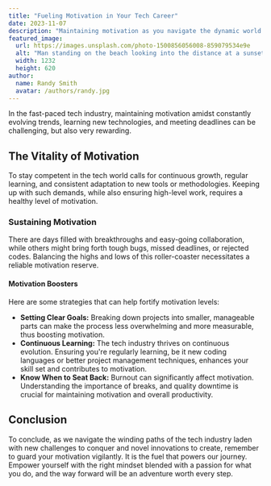 ```yaml
---
title: "Fueling Motivation in Your Tech Career"
date: 2023-11-07
description: "Maintaining motivation as you navigate the dynamic world of tech."
featured_image:
  url: https://images.unsplash.com/photo-1500856056008-859079534e9e
  alt: "Man standing on the beach looking into the distance at a sunset in Romney"
  width: 1232
  height: 620
author:
  name: Randy Smith
  avatar: /authors/randy.jpg
---
```

In the fast-paced tech industry, maintaining motivation amidst constantly evolving trends, learning new technologies, and meeting deadlines can be challenging, but also very rewarding.

## The Vitality of Motivation

To stay competent in the tech world calls for continuous growth, regular learning, and consistent adaptation to new tools or methodologies. Keeping up with such demands, while also ensuring high-level work, requires a healthy level of motivation.

### Sustaining Motivation

There are days filled with breakthroughs and easy-going collaboration, while others might bring forth tough bugs, missed deadlines, or rejected codes. Balancing the highs and lows of this roller-coaster necessitates a reliable motivation reserve.

#### Motivation Boosters

Here are some strategies that can help fortify motivation levels:

- **Setting Clear Goals:** Breaking down projects into smaller, manageable parts can make the process less overwhelming and more measurable, thus boosting motivation.
- **Continuous Learning:** The tech industry thrives on continuous evolution. Ensuring you're regularly learning, be it new coding languages or better project management techniques, enhances your skill set and contributes to motivation.
- **Know When to Seat Back:** Burnout can significantly affect motivation. Understanding the importance of breaks, and quality downtime is crucial for maintaining motivation and overall productivity.

## Conclusion

To conclude, as we navigate the winding paths of the tech industry laden with new challenges to conquer and novel innovations to create, remember to guard your motivation vigilantly. It is the fuel that powers our journey. Empower yourself with the right mindset blended with a passion for what you do, and the way forward will be an adventure worth every step.
